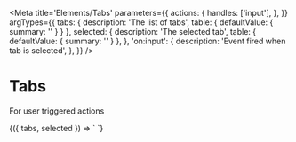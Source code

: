 
<Meta
  title='Elements/Tabs'
  parameters={{
    actions: {
      handles: ['input'],
    },
  }}
  argTypes={{
    tabs: {
      description: 'The list of tabs',
      table: { defaultValue: { summary: '' } }
    },
    selected: {
      description: 'The selected tab',
      table: { defaultValue: { summary: '' } },
    },
    'on:input': {
      description: 'Event fired when tab is selected',
    },
  }}
/>

# Tabs

For user triggered actions

<Canvas>
  <Story
    name='Tabs'
    args={{
      tabs: 'Tab 1, Tab 2, Tab 3',
      selected: 'Tab 1'
    }}
  >
    {({ tabs, selected }) => `
      <v-tabs
        tabs="${tabs}"
        selected="${selected}"
      />
    `}
  </Story>
</Canvas>
